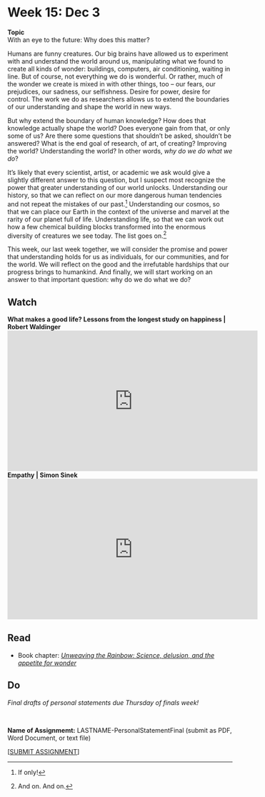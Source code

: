 # Week 15: Dec 3

<div class="boxed" id="center">
**Topic**  
With an eye to the future: Why does this matter?</div>

Humans are funny creatures. Our big brains have allowed us to experiment with and understand the world around us, manipulating what we found to create all kinds of wonder: buildings, computers, air conditioning, waiting in line. But of course, not everything we do is wonderful. Or rather, much of the wonder we create is mixed in with other things, too -- our fears, our prejudices, our sadness, our selfishness. Desire for power, desire for control. The work we do as researchers allows us to extend the boundaries of our understanding and shape the world in new ways.

But why extend the boundary of human knowledge? How does that knowledge actually shape the world? Does everyone gain from that, or only some of us? Are there some questions that shouldn't be asked, shouldn't be answered? What is the end goal of research, of art, of creating? Improving the world? Understanding the world? In other words, _why do we do what we do_?

It's likely that every scientist, artist, or academic we ask would give a slightly different answer to this question, but I suspect most recognize the power that greater understanding of our world unlocks. Understanding our history, so that we can reflect on our more dangerous human tendencies and not repeat the mistakes of our past.[^44] Understanding our cosmos, so that we can place our Earth in the context of the universe and marvel at the rarity of our planet full of life. Understanding life, so that we can work out how a few chemical building blocks transformed into the enormous diversity of creatures we see today. The list goes on.[^45] 

This week, our last week together, we will consider the promise and power that understanding holds for us as individuals, for our communities, and for the world. We will reflect on the good and the irrefutable hardships that our progress brings to humankind. And finally, we will start working on an answer to that important question: why do we do what we do?

## Watch 

**What makes a good life? Lessons from the longest study on happiness | Robert Waldinger**  
<div class="youtube-video-container">
<iframe width="560" height="315" src="https://www.youtube.com/embed/8KkKuTCFvzI" title="YouTube video player" frameborder="0" allow="accelerometer; autoplay; clipboard-write; encrypted-media; gyroscope; picture-in-picture" allowfullscreen></iframe>
</div>

**Empathy | Simon Sinek**  
<div class="youtube-video-container">
<iframe width="560" height="315" src="https://www.youtube.com/embed/oUWMgHyf1bg" title="YouTube video player" frameborder="0" allow="accelerometer; autoplay; clipboard-write; encrypted-media; gyroscope; picture-in-picture" allowfullscreen></iframe>
</div>

## Read

+ Book chapter: [_Unweaving the Rainbow: Science, delusion, and the appetite for wonder_](https://uofi.box.com/s/q20to4ez9ozaxaejy54aungmbufud0bs)

## Do

_Final drafts of personal statements due Thursday of finals week!_

\

**Name of Assignmemt:** LASTNAME-PersonalStatementFinal (submit as PDF, Word Document, or text file)  

[[SUBMIT ASSIGNMENT](mailto:Assignm.h7wfzo369xraxcb3@u.box.com)]


[^44]: If only!
[^45]: And on. And on.